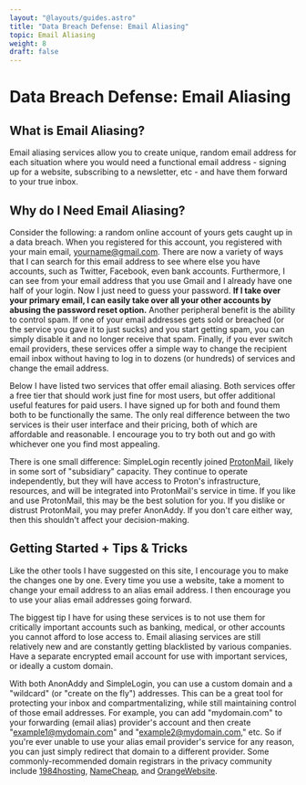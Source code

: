 ```yaml
---
layout: "@layouts/guides.astro"
title: "Data Breach Defense: Email Aliasing"
topic: Email Aliasing
weight: 8
draft: false
---
```



# Data Breach Defense: Email Aliasing

## What is Email Aliasing?

Email aliasing services allow you to create unique, random email address for each situation where you would need a functional email address - signing up for a website, subscribing to a newsletter, etc - and have them forward to your true inbox.

## Why do I Need Email Aliasing?

Consider the following: a random online account of yours gets caught up in a data breach. When you registered for this account, you registered with your main email, yourname@gmail.com. There are now a variety of ways that I can search for this email address to see where else you have accounts, such as Twitter, Facebook, even bank accounts. Furthermore, I can see from your email address that you use Gmail and I already have one half of your login. Now I just need to guess your password. **If I take over your primary email, I can easily take over all your other accounts by abusing the password reset option.** Another peripheral benefit is the ability to control spam. If one of your email addresses gets sold or breached (or the service you gave it to just sucks) and you start getting spam, you can simply disable it and no longer receive that spam. Finally, if you ever switch email providers, these services offer a simple way to change the recipient email inbox without having to log in to dozens (or hundreds) of services and change the email address.

Below I have listed two services that offer email aliasing. Both services offer a free tier that should work just fine for most users, but offer additional useful features for paid users. I have signed up for both and found them both to be functionally the same. The only real difference between the two services is their user interface and their pricing, both of which are affordable and reasonable. I encourage you to try both out and go with whichever one you find most appealing.

There is one small difference: SimpleLogin recently joined [ProtonMail](https://simplelogin.io/blog/simplelogin-join-proton/), likely in some sort of "subsidiary" capacity. They continue to operate independently, but they will have access to Proton's infrastructure, resources, and will be integrated into ProtonMail's service in time. If you like and use ProtonMail, this may be the best solution for you. If you dislike or distrust ProtonMail, you may prefer AnonAddy. If you don't care either way, then this shouldn't affect your decision-making.

<Plans data={data} />

## Getting Started + Tips & Tricks

Like the other tools I have suggested on this site, I encourage you to make the changes one by one. Every time you use a website, take a moment to change your email address to an alias email address. I then encourage you to use your alias email addresses going forward.

The biggest tip I have for using these services is to not use them for critically important accounts such as banking, medical, or other accounts you cannot afford to lose access to. Email aliasing services are still relatively new and are constantly getting blacklisted by various companies. Have a separate encrypted email account for use with important services, or ideally a custom domain.

With both AnonAddy and SimpleLogin, you can use a custom domain and a "wildcard" (or "create on the fly") addresses. This can be a great tool for protecting your inbox and compartmentalizing, while still maintaining control of those email addresses. For example, you can add "mydomain.com" to your forwarding (email alias)  provider's account and then create "example1@mydomain.com" and "example2@mydomain.com," etc. So if you're ever unable to use your alias email provider's service for any reason, you can just simply redirect that domain to a different provider. Some commonly-recommended domain registrars in the privacy community include [1984hosting](https://www.1984hosting.com/), [NameCheap](https://www.namecheap.com/), and [OrangeWebsite](https://www.orangewebsite.com/).
